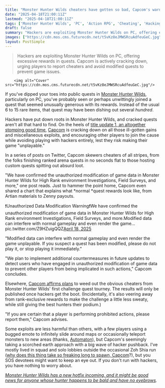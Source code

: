 ```yaml
---
title: "Monster Hunter Wilds cheaters have gotten so bad, Capcom's warning players hacked quests could make the game 'unplayable': 'We plan to implement additional countermeasures'"
date: "2025-04-18T21:00:11Z"
lastmod: "2025-04-18T21:00:11Z"
tags: ['Monster Hunter Wilds', 'PC', 'Action RPG', 'Cheating', 'Hacking', 'Capcom']
draft: false
summary: "Hackers are exploiting Monster Hunter Wilds on PC, offering excessive rewards in quests. Capcom is actively cracking down, urging players to report cheaters and avoid modified quests to prevent game issues."
images: ["https://cdn.mos.cms.futurecdn.net/t5vKz8eJMWSRcuAdfeuGeC.jpg"]
layout: PostSimple
---
```

> Hackers are exploiting Monster Hunter Wilds on PC, offering excessive rewards in quests. Capcom is actively cracking down, urging players to report cheaters and avoid modified quests to prevent game issues.


        <img alt="Cover" src="https://cdn.mos.cms.futurecdn.net/t5vKz8eJMWSRcuAdfeuGeC.jpg"/>
        
If you've dipped your toes into public quests in [<u>Monster Hunter Wilds</u>](https://www.gamesradar.com/games/monster-hunter/monster-hunter-wilds-guide/), particularly on PC, you've probably seen or perhaps unwittingly joined a quest that seemed unusually generous with its rewards. Instead of the usual 6 to 15 rare items, that quest may have been dishing out several *hundred*.

Hackers have put down roots in Monster Hunter Wilds, and cracked quests aren't all that hard to find. On the heels of [<u>title update 1, an altogether stomping good time</u>](https://www.gamesradar.com/games/monster-hunter/new-monster-hunter-wilds-update-brings-a-monster-so-fierce-fans-have-gone-from-calling-the-game-too-easy-to-asking-what-the-hell-was-that/), [Capcom](https://www.gamesradar.com/tag/capcom/) is cracking down on all those ill-gotten gains and miscellaneous exploits, and encouraging other players to join the cause while avoiding playing with hackers entirely, lest they risk making their game "unplayable."

In a series of posts on Twitter, Capcom skewers cheaters of all stripes, from the folks finishing ranked arena quests in no seconds flat to those hosting custom quests spitting out absurd loot.

"We have confirmed the unauthorized modification of game data in Monster Hunter Wilds for High Rank environment Investigations, Field Surveys, and more," one post reads. Just to hammer the point home, Capcom even shared a chart that explains what *normal *quest rewards look like, from Artian materials to Zenny payouts.

❗Unauthorized Data Modification Warning❗We have confirmed the unauthorized modification of game data in Monster Hunter Wilds for High Rank environment Investigations, Field Surveys, and more.Modified data can interfere with normal gameplay and even render the game… pic.twitter.com/Z9HZuigQQZ[April 18, 2025](https://twitter.com/cantworkitout/status/1913216880795410834)

"Modified data can interfere with normal gameplay and even render the game unplayable. If you suspect a quest has been modified, please do not play it, or stop playing it immediately."

"We plan to implement additional countermeasures in future updates to detect users who have engaged in unauthorized modification of game data to prevent other players from being implicated in such actions," Capcom concludes.

Elsewhere, [Capcom affirms plans](https://x.com/monsterhunter/status/1913234273651372073) to weed out the obvious cheaters from Monster Hunter Wilds' first challenge quest tourney. The results will only be published once hackers get the boot. (Incidentally, it's also veering away from rank-exclusive rewards to make the challenge a little less sweaty, while still giving the best hunters their podium.)

"If you are certain that a player is performing prohibited actions, please report them," Capcom advises.

Some exploits are less harmful than others, with a few players using a bugged emote to infinitely slide around maps or occasionally teleport monsters to new areas (thanks, [<u>Automaton</u>](https://automaton-media.com/en/news/monster-hunter-wilds-controversial-glitch-exploit-prompts-warning-from-capcom-about-eula-violations/)), but Capcom's seemingly taking a scorched earth approach with a big wave of hacker pushback. I've mostly lived in squad and solo lobbies outside the occasional Zoh Shia run ([<u>why does this thing take so freaking long to spawn, Capcom</u>](https://www.gamesradar.com/games/monster-hunter/monster-hunter-wilds-new-mega-boss-is-awesome-but-waiting-literal-hours-for-this-thing-to-spawn-is-such-a-buzzkill/)?), but you SOS devotees might want to keep an eye out. If you don't run with hackers, you have nothing to worry about.

[<u><em>Monster Hunter Wilds has a new hotfix incoming, and it might be good news for anyone whose hunter happens to be bald and have no eyebrows</em></u>](https://www.gamesradar.com/games/monster-hunter/monster-hunter-wilds-has-a-new-hotfix-incoming-and-it-might-be-good-news-for-anyone-whose-hunter-happens-to-be-bald-and-have-no-eyebrows/)*.*
        